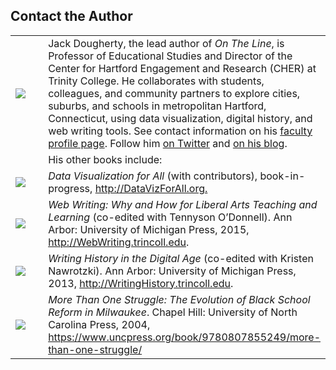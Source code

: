 ## Contact the Author {-}

|               |               |
| ------------- | ------------- |
| ![](images/dougherty-jack-150.png) | Jack Dougherty, the lead author of *On The Line*, is Professor of Educational Studies and Director of the Center for Hartford Engagement and Research (CHER) at Trinity College. He collaborates with students, colleagues, and community partners to explore cities, suburbs, and schools in metropolitan Hartford, Connecticut, using data visualization, digital history, and web writing tools. See contact information on his [faculty profile page](http://bit.ly/jackdougherty). Follow him [on Twitter](http://twitter.com/doughertyjack) and [on his blog](http://commons.trincoll.edu/jackdougherty). |
|               |  His other books include:   |
| ![](images/coverDataVizForAll165w.jpg)  | *Data Visualization for All* (with contributors), book-in-progress, <http://DataVizForAll.org.>  |
| ![](images/coverWebWriting165w.jpg)  | *Web Writing: Why and How for Liberal Arts Teaching and Learning* (co-edited with Tennyson O'Donnell). Ann Arbor: University of Michigan Press, 2015, <http://WebWriting.trincoll.edu>.  |
| ![](images/coverWHDA165w.jpg)  |  *Writing History in the Digital Age* (co-edited with Kristen Nawrotzki). Ann Arbor: University of Michigan Press, 2013, <http://WritingHistory.trincoll.edu>.            |
| ![](images/coverMTOS165w.jpg)  |  *More Than One Struggle: The Evolution of Black School Reform in Milwaukee*. Chapel Hill: University of North Carolina Press, 2004, <https://www.uncpress.org/book/9780807855249/more-than-one-struggle/>   |
